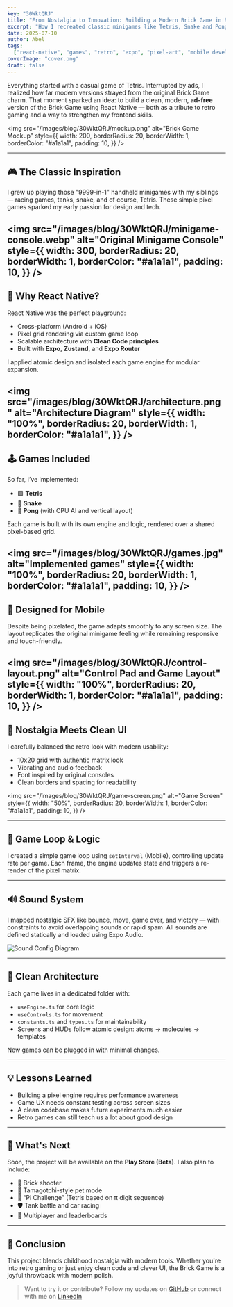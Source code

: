 ```yaml
---
key: "30WktQRJ"
title: "From Nostalgia to Innovation: Building a Modern Brick Game in React Native"
excerpt: "How I recreated classic minigames like Tetris, Snake and Pong in React Native using a pixel-perfect engine and clean UI/UX."
date: 2025-07-10
author: Abel
tags:
  ["react-native", "games", "retro", "expo", "pixel-art", "mobile development"]
coverImage: "cover.png"
draft: false
---
```


Everything started with a casual game of Tetris. Interrupted by ads, I realized how far modern versions strayed from the original Brick Game charm. That moment sparked an idea: to build a clean, modern, **ad-free** version of the Brick Game using React Native — both as a tribute to retro gaming and a way to strengthen my frontend skills.

<img
  src="/images/blog/30WktQRJ/mockup.png"
  alt="Brick Game Mockup"
  style={{
    width: 200,
    borderRadius: 20,
    borderWidth: 1,
    borderColor: "#a1a1a1",
    padding: 10,
  }}
/>

---

## 🎮 The Classic Inspiration

I grew up playing those "9999-in-1" handheld minigames with my siblings — racing games, tanks, snake, and of course, Tetris. These simple pixel games sparked my early passion for design and tech.

<img
  src="/images/blog/30WktQRJ/minigame-console.webp"
  alt="Original Minigame Console"
  style={{
    width: 300,
    borderRadius: 20,
    borderWidth: 1,
    borderColor: "#a1a1a1",
    padding: 10,
  }}
/>
---

## 🧱 Why React Native?

React Native was the perfect playground:

- Cross-platform (Android + iOS)
- Pixel grid rendering via custom game loop
- Scalable architecture with **Clean Code principles**
- Built with **Expo**, **Zustand**, and **Expo Router**

I applied atomic design and isolated each game engine for modular expansion.

<img
  src="/images/blog/30WktQRJ/architecture.png"
  alt="Architecture Diagram"
  style={{
    width: "100%",
    borderRadius: 20,
    borderWidth: 1,
    borderColor: "#a1a1a1",
  }}
/>
---

## 🕹️ Games Included

So far, I’ve implemented:

- 🟪 **Tetris**
- 🐍 **Snake**
- 🏓 **Pong** (with CPU AI and vertical layout)

Each game is built with its own engine and logic, rendered over a shared pixel-based grid.

<img
  src="/images/blog/30WktQRJ/games.jpg"
  alt="Implemented games"
  style={{
    width: "100%",
    borderRadius: 20,
    borderWidth: 1,
    borderColor: "#a1a1a1",
    padding: 10,
  }}
/>
---

## 📲 Designed for Mobile

Despite being pixelated, the game adapts smoothly to any screen size. The layout replicates the original minigame feeling while remaining responsive and touch-friendly.

<img
  src="/images/blog/30WktQRJ/control-layout.png"
  alt="Control Pad and Game Layout"
  style={{
    width: "100%",
    borderRadius: 20,
    borderWidth: 1,
    borderColor: "#a1a1a1",
    padding: 10,
  }}
/>
---

## 🎨 Nostalgia Meets Clean UI

I carefully balanced the retro look with modern usability:

- 10x20 grid with authentic matrix look
- Vibrating and audio feedback
- Font inspired by original consoles
- Clean borders and spacing for readability

<img
  src="/images/blog/30WktQRJ/game-screen.png"
  alt="Game Screen"
  style={{
    width: "50%",
    borderRadius: 20,
    borderWidth: 1,
    borderColor: "#a1a1a1",
    padding: 10,
  }}
/>

---

## 🔁 Game Loop & Logic

I created a simple game loop using `setInterval` (Mobile), controlling update rate per game. Each frame, the engine updates state and triggers a re-render of the pixel matrix.

---

## 🔊 Sound System

I mapped nostalgic SFX like bounce, move, game over, and victory — with constraints to avoid overlapping sounds or rapid spam. All sounds are defined statically and loaded using Expo Audio.

![Sound Config Diagram](/images/blog/30WktQRJ/sound-system.png)

---

## 🧠 Clean Architecture

Each game lives in a dedicated folder with:

- `useEngine.ts` for core logic
- `useControls.ts` for movement
- `constants.ts` and `types.ts` for maintainability
- Screens and HUDs follow atomic design: atoms → molecules → templates

New games can be plugged in with minimal changes.

---

## 💡 Lessons Learned

- Building a pixel engine requires performance awareness
- Game UX needs constant testing across screen sizes
- A clean codebase makes future experiments much easier
- Retro games can still teach us a lot about good design

---

## 🚀 What's Next

Soon, the project will be available on the **Play Store (Beta)**. I also plan to include:

- 🎯 Brick shooter
- 🐤 Tamagotchi-style pet mode
- 🧠 “Pi Challenge” (Tetris based on π digit sequence)
- 🛡️ Tank battle and car racing
- 🧩 Multiplayer and leaderboards

---

## 📌 Conclusion

This project blends childhood nostalgia with modern tools. Whether you're into retro gaming or just enjoy clean code and clever UI, the Brick Game is a joyful throwback with modern polish.

> Want to try it or contribute? Follow my updates on [GitHub](https://github.com/abeldutra) or connect with me on [LinkedIn](https://www.linkedin.com/in/abeldutra/)
